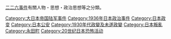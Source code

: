 [[二二六事件|二二六事件]]有關人物・思想・政治思想等之分類。
{{Commonscat|February 26 Incident}}

[[Category:大日本帝国陆军事件|Category:大日本帝国陆军事件]]
[[Category:1936年日本政治事件|Category:1936年日本政治事件]]
[[Category:日本政变|Category:日本政变]]
[[Category:日本公安|Category:日本公安]]
[[Category:1930年代政變及未遂政變|Category:1930年代政變及未遂政變]]
[[Category:日本叛亂|Category:日本叛亂]]
[[Category:永田町|Category:永田町]]
[[Category:20世纪日本恐怖活动|Category:20世纪日本恐怖活动]]